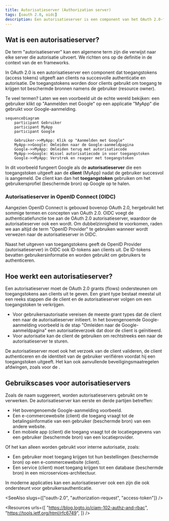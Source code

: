 ```yaml
---
title: Autorisatieserver (Authorization server)
tags: [oauth 2.0, oidc]
description: Een autorisatieserver is een component van het OAuth 2.0-framework dat toegangstokens (access tokens) uitgeeft aan clients na succesvolle authenticatie en autorisatie. Het is ook de OpenID Provider (OP) in OpenID Connect (OIDC) die ID-tokens uitgeeft aan clients.
---
```


## Wat is een autorisatieserver?

De term "autorisatieserver" kan een algemene term zijn die verwijst naar elke server die autorisatie uitvoert. We richten ons op de definitie in de context van de <Ref slug="oauth-2.0" /> en <Ref slug="openid-connect" /> frameworks.

In OAuth 2.0 is een autorisatieserver een component dat <Ref slug="access-token">toegangstokens (access tokens)</Ref> uitgeeft aan <Ref slug="client">clients</Ref> na succesvolle authenticatie en autorisatie. De toegangstokens worden door clients gebruikt om toegang te krijgen tot beschermde bronnen namens de gebruiker (resource owner).

Te veel termen? Laten we een voorbeeld uit de echte wereld bekijken: een gebruiker klikt op "Aanmelden met Google" op een applicatie "MyApp" die <Ref slug="authorization-code-flow" /> gebruikt voor Google-aanmelding.

```mermaid
sequenceDiagram
    participant Gebruiker
    participant MyApp
    participant Google

    Gebruiker->>MyApp: Klik op "Aanmelden met Google"
    MyApp->>Google: Omleiden naar de Google-aanmeldpagina
    Google->>MyApp: Omleiden terug met autorisatiecode
    MyApp->>Google: Wissel autorisatiecode in voor toegangstoken
    Google->>MyApp: Verstrek en reageer met toegangstoken
```

In dit voorbeeld fungeert Google als de **autorisatieserver** die een toegangstoken uitgeeft aan de **client** (MyApp) nadat de gebruiker succesvol is aangemeld. De client kan dan het **toegangstoken** gebruiken om het gebruikersprofiel (beschermde bron) op Google op te halen.

### Autorisatieserver in OpenID Connect (OIDC)

Aangezien OpenID Connect is gebouwd bovenop OAuth 2.0, hergebruikt het sommige termen en concepten van OAuth 2.0. OIDC voegt de authenticatiefunctie toe aan de OAuth 2.0 autorisatieserver, waardoor de autorisatieserver ook een <Ref slug="openid-connect" headingId="openid-provider-op" /> wordt. Om dubbelzinnigheid te voorkomen, raden we aan altijd de term "OpenID Provider" te gebruiken wanneer wordt verwezen naar de autorisatieserver in OIDC.

Naast het uitgeven van toegangstokens geeft de OpenID Provider (autorisatieserver) in OIDC ook <Ref slug="id-token">ID-tokens</Ref> aan clients uit. De ID-tokens bevatten gebruikersinformatie en worden gebruikt om gebruikers te authenticeren.

## Hoe werkt een autorisatieserver?

Een autorisatieserver moet de <Ref slug="oauth-2.0-grant">OAuth 2.0 grants (flows)</Ref> ondersteunen om toegangstokens aan clients uit te geven. Een grant type bestaat meestal uit een reeks stappen die de client en de autorisatieserver volgen om een toegangstoken te verkrijgen.

- Voor gebruikersautorisatie vereisen de meeste grant types dat de client een <Ref slug="authorization-request" /> naar de autorisatieserver initieert. In het bovengenoemde Google-aanmelding voorbeeld is de stap "Omleiden naar de Google-aanmeldpagina" een autorisatieverzoek dat door de client is geïnitieerd.
- Voor <Ref slug="machine-to-machine" /> autorisatie kan de client de <Ref slug="client-credentials-flow" /> gebruiken om rechtstreeks een <Ref slug="token-request" /> naar de autorisatieserver te sturen.

De autorisatieserver moet ook het verzoek van de client valideren, de client authenticeren en de identiteit van de gebruiker verifiëren voordat hij een toegangstoken uitgeeft. Het kan ook aanvullende beveiligingsmaatregelen afdwingen, zoals <Ref slug="pkce" /> voor de <Ref slug="authorization-code-flow" />.

## Gebruikscases voor autorisatieservers

Zoals de naam suggereert, worden autorisatieservers gebruikt om <Ref slug="authorization" /> te verwerken. De autorisatieserver kan eerste en derde partijen betreffen:

- Het bovengenoemde Google-aanmelding voorbeeld.
- Een e-commercewebsite (client) die toegang vraagt tot de betalingsinformatie van een gebruiker (beschermde bron) van een andere website.
- Een mobiele app (client) die toegang vraagt tot de locatiegegevens van een gebruiker (beschermde bron) van een locatieprovider.

Of het kan alleen worden gebruikt voor interne autorisatie, zoals:

- Een gebruiker moet toegang krijgen tot hun bestellingen (beschermde bron) op een e-commercewebsite (client).
- Een service (client) moet toegang krijgen tot een database (beschermde bron) in een microservices-architectuur.

In moderne applicaties kan een autorisatieserver ook een <Ref slug="identity-provider" /> zijn die ook <Ref slug="openid-connect" /> ondersteunt voor gebruikersauthenticatie.

<SeeAlso slugs={["oauth-2.0", "authorization-request", "access-token"]} />
 
<Resources
  urls={[
    "https://blog.logto.io/ciam-102-authz-and-rbac",
    "https://tools.ietf.org/html/rfc6749",
  ]}
/>
